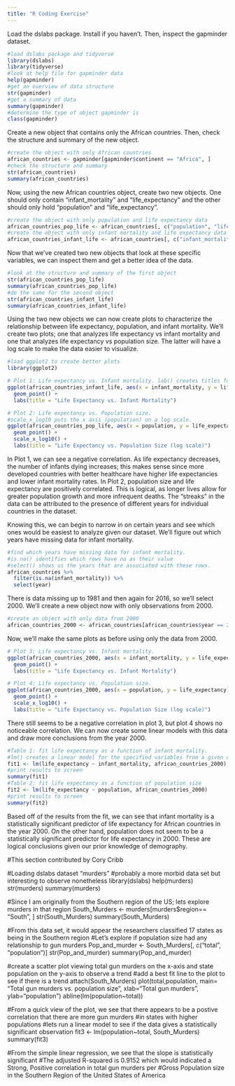 ```yaml
---
title: "R Coding Exercise"
---
```


Load the dslabs package. Install if you haven't. Then, inspect the gapminder dataset.

```r
#load dslabs package and tidyverse
library(dslabs)
library(tidyverse)
#look at help file for gapminder data
help(gapminder)
#get an overview of data structure
str(gapminder)
#get a summary of data 
summary(gapminder)
#determine the type of object gapminder is
class(gapminder)
```
Create a new object that contains only the African countries. Then, check the structure and summary of the new object.

```r
#create the object with only African countries
african_countries <- gapminder[gapminder$continent == "Africa", ]
#check the structure and summary
str(african_countries)
summary(african_countries)
```
Now, using the new African countries object, create two new objects. One should only contain "infant_mortality" and "life_expectancy" and the other should only hold "population" and "life_expectancy". 

```r
#create the object with only population and life expectancy data
african_countries_pop_life <- african_countries[, c("population", "life_expectancy")]
#create the object with only infant mortality and life expectancy data
african_countries_infant_life <- african_countries[, c("infant_mortality", "life_expectancy")]

```

Now that we've created two new objects that look at these specific variables, we can inspect them and get a better idea of the data.

```r
#look at the structure and summary of the first object
str(african_countries_pop_life)
summary(african_countries_pop_life)
#do the same for the second object
str(african_countries_infant_life)
summary(african_countries_infant_life)
```
Using the two new objects we can now create plots to characterize the relationship between life expectancy, population, and infant mortality. We'll create two plots; one that analyzes life expectancy vs infant mortality and one that analyzes life expectancy vs population size. The latter will have a log scale to make the data easier to visualize.
```r
#load ggplot2 to create better plots
library(ggplot2)

# Plot 1: Life expectancy vs. Infant mortality. lab() creates titles for the graph.
ggplot(african_countries_infant_life, aes(x = infant_mortality, y = life_expectancy)) +
  geom_point() +
  labs(title = "Life Expectancy vs. Infant Mortality")

# Plot 2: Life expectancy vs. Population size.
#scale_x_log10 puts the x axis (population) on a log scale.
ggplot(african_countries_pop_life, aes(x = population, y = life_expectancy)) +
  geom_point() +
  scale_x_log10() +
  labs(title = "Life Expectancy vs. Population Size (log scale)")

```
In Plot 1, we can see a negative correlation. As life expectancy decreases, the number of infants dying increases; this makes sense since more developed countries with better healthcare have higher life expectancies and lower infant mortality rates. In Plot 2, population size and life expectancy are positively correlated. This is logical, as longer lives allow for greater population growth and more infrequent deaths. The "streaks" in the data can be attributed to the presence of different years for individual countries in the dataset.

Knowing this, we can begin to narrow in on certain years and see which ones would be easiest to analyze given our dataset. We'll figure out which years have missing data for infant mortality.
```r
#find which years have missing data for infant mortality. 
#is.na() identifies which rows have na as their value
#select() shows us the years that are associated with these rows.
african_countries %>%
  filter(is.na(infant_mortality)) %>%
  select(year)

```
There is data missing up to 1981 and then again for 2016, so we'll select 2000. We'll create a new object now with only observations from 2000.

```r
#create an object with only data from 2000
african_countries_2000 <- african_countries[african_countries$year == 2000, ]

```

Now, we'll make the same plots as before using only the data from 2000.

```r
# Plot 3: Life expectancy vs. Infant mortality.
ggplot(african_countries_2000, aes(x = infant_mortality, y = life_expectancy)) +
  geom_point() +
  labs(title = "Life Expectancy vs. Infant Mortality")

# Plot 4: Life expectancy vs. Population size. 
ggplot(african_countries_2000, aes(x = population, y = life_expectancy)) +
  geom_point() +
  scale_x_log10() +
  labs(title = "Life Expectancy vs. Population Size (log scale)")
```
There still seems to be a negative correlation in plot 3, but plot 4 shows no noticeable correlation. We can now create some linear models with this data and draw more conclusions from the year 2000.

```r
#Table 1: fit life expectancy as a function of infant mortality. 
#lm() creates a linear model for the specified variables from a given dataset.
fit1 <- lm(life_expectancy ~ infant_mortality, african_countries_2000)
#print results to screen
summary(fit1)
#Table 2: fit life expectancy as a function of population size
fit2 <- lm(life_expectancy ~ population, african_countries_2000)
#print results to screen
summary(fit2)
```
Based off of the results from the fit, we can see that infant mortality is a statistically significant predictor of life expectancy for African countries in the year 2000. On the other hand, population does not seem to be a statistically significant predictor for life expectancy in 2000. These are logical conclusions given our prior knowledge of demography. 



#This section contributed by Cory Cribb

#Loading dslabs dataset "murders"
#probably a more morbid data set but interesting to observe nonetheless
library(dslabs)
help(murders)
str(murders)
summary(murders)

#Since I am originally from the Southern region of the US; lets explore murders in that region
South_Murders <- murders[murders$region== "South", ]
str(South_Murders)
summary(South_Murders)

#From this data set, it would appear the researchers classified 17 states as being in the Southern region
#Let's explore if population size had any relationship to gun murders
Pop_and_murder <- South_Murders[, c("total", "population")]
str(Pop_and_murder)
summary(Pop_and_murder)

#create a scatter plot viewing total gun murders on the x-axis and state population on the y-axis to observe a trend
#add a best fit line to the plot to see if there is a trend
attach(South_Murders)
plot(total,population, main= "Total gun murders vs. population size", xlab="Total gun murders", ylab="population")
abline(lm(population~total))

#From a quick view of the plot, we see that there appears to be a postive correlation that there are more gun murders
#in states with higher populations
#lets run a linear model to see if the data gives a statistically significant observation
fit3 <- lm(population~total, South_Murders)
summary(fit3)

#From the simple linear regression, we see that the slope is statistically significant
#The adjusted R-squared is 0.9152 which would indicated a Strong, Positive correlation in total gun murders per
#Gross Population size in the Southern Region of the United States of America


